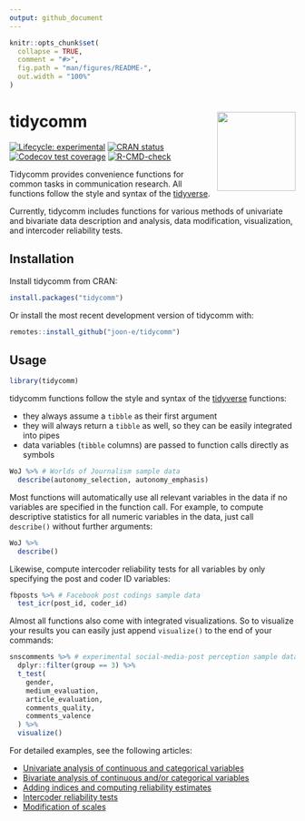```yaml
---
output: github_document
---
```


<!-- README.md is generated from README.Rmd. Please edit that file -->

```r
knitr::opts_chunk$set(
  collapse = TRUE,
  comment = "#>",
  fig.path = "man/figures/README-",
  out.width = "100%"
)
```

# tidycomm <img src='man/figures/logo.png' align="right" height="138.5" />

<!-- badges: start -->
[![Lifecycle: experimental](https://img.shields.io/badge/lifecycle-experimental-orange.svg)](https://lifecycle.r-lib.org/articles/stages.html#experimental)
[![CRAN status](https://www.r-pkg.org/badges/version/tidycomm)](https://CRAN.R-project.org/package=tidycomm)
[![Codecov test coverage](https://codecov.io/gh/joon-e/tidycomm/branch/master/graph/badge.svg)](https://codecov.io/gh/joon-e/tidycomm?branch=master)
[![R-CMD-check](https://github.com/joon-e/tidycomm/workflows/R-CMD-check/badge.svg)](https://github.com/joon-e/tidycomm/actions)
<!-- badges: end -->

Tidycomm provides convenience functions for common tasks in communication research. All functions follow the style and syntax of the [tidyverse](https://www.tidyverse.org/).

Currently, tidycomm includes functions for various methods of univariate and bivariate data description and analysis, data modification, visualization, and intercoder reliability tests. 

## Installation

Install tidycomm from CRAN:

```r
install.packages("tidycomm")
```

Or install the most recent development version of tidycomm with:

```r
remotes::install_github("joon-e/tidycomm")
```

## Usage

```r
library(tidycomm)
```

tidycomm functions follow the style and syntax of the [tidyverse](https://www.tidyverse.org/) functions:

- they always assume a `tibble` as their first argument
- they will always return a `tibble` as well, so they can be easily integrated into pipes
- data variables (`tibble` columns) are passed to function calls directly as symbols

```r
WoJ %>% # Worlds of Journalism sample data
  describe(autonomy_selection, autonomy_emphasis)
```

Most functions will automatically use all relevant variables in the data if no variables are specified in the function call. For example, to compute descriptive statistics for all numeric variables in the data, just call `describe()` without further arguments:

```r
WoJ %>%
  describe()
```

Likewise, compute intercoder reliability tests for all variables by only specifying the post and coder ID variables:

```r
fbposts %>% # Facebook post codings sample data
  test_icr(post_id, coder_id)
```

Almost all functions also come with integrated visualizations. So to visualize your results you can easily just append `visualize()` to the end of your commands:

```r
snscomments %>% # experimental social-media-post perception sample data
  dplyr::filter(group == 3) %>%
  t_test(
    gender,
    medium_evaluation,
    article_evaluation,
    comments_quality,
    comments_valence
  ) %>%
  visualize()
```

For detailed examples, see the following articles:

* [Univariate analysis of continuous and categorical variables](https://joon-e.github.io/tidycomm/articles/v01_univariate.html)
* [Bivariate analysis of continuous and/or categorical variables](https://joon-e.github.io/tidycomm/articles/v02_bivariate.html)
* [Adding indices and computing reliability estimates](https://joon-e.github.io/tidycomm/articles/v03_reliability.html)
* [Intercoder reliability tests](https://joon-e.github.io/tidycomm/articles/v04_icr.html)
* [Modification of scales](https://joon-e.github.io/tidycomm/articles/v05_scales.html)
